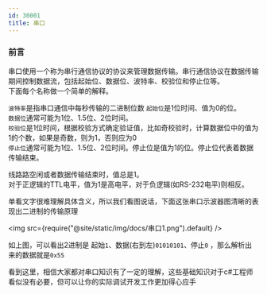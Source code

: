 ```yaml
---
id: 30001
title: 串口
---
```



### 前言

串口使用一个称为串行通信协议的协议来管理数据传输。串行通信协议在数据传输期间控制数据流，包括起始位、数据位、波特率、校验位和停止位等。    
下面每个名称做一个简单的解释。   

``波特率``是指串口通信中每秒传输的二进制位数
``起始位``是1位时间、值为0的位。      
``数据位``通常可能为1位、1.5位、2位时间。          
``校验位``是1位时间，根据校验方式确定验证值，比如奇校验时，计算数据位中的值为1的个数，如果是奇数，则为1，否则应为0      
``停止位``通常可能为1位、1.5位、2位时间。停止位是值为1的位。停止位代表着数据传输结束。     

线路路空闲或者数据传输结束时，值总是1。   
对于正逻辑的TTL电平，值为1是高电平，对于负逻辑(如RS-232电平)则相反。

单看文字很难理解具体含义，所以我们看图说话，下面这张串口示波器图清晰的表现出二进制的传输原理

<img src={require("@site/static/img/docs/串口1.png").default} />


如上图，可以看出2进制是 起始``1``、数据(右到左)``01010101``、停止``0``  ，那么解析出来的数据就是``0x55``

看到这里，相信大家都对串口知识有了一定的理解，这些基础知识对于c#工程师看似没有必要，但可以让你的实际调试开发工作更加得心应手
